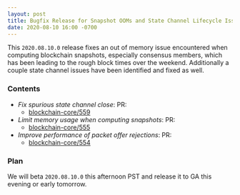 ```yaml
---
layout: post
title: Bugfix Release for Snapshot OOMs and State Channel Lifecycle Issues
date: 2020-08-10 16:00 -0700
---
```


This `2020.08.10.0` release fixes an out of memory issue encountered when computing blockchain
snapshots, especially consensus members, which has been leading to the rough block times over the
weekend. Additionally a couple state channel issues have been identified and fixed as well.

### Contents

- _Fix spurious state channel close_: PR:
  - [blockchain-core/559](https://github.com/helium/blockchain-core/pull/559)
- _Limit memory usage when computing snapshots_: PR:
  - [blockchain-core/555](https://github.com/helium/blockchain-core/pull/555)
- _Improve performance of packet offer rejections_: PR:
  - [blockchain-core/554](https://github.com/helium/blockchain-core/pull/554)

### Plan

We will beta `2020.08.10.0` this afternoon PST and release it to GA this evening or early tomorrow.
